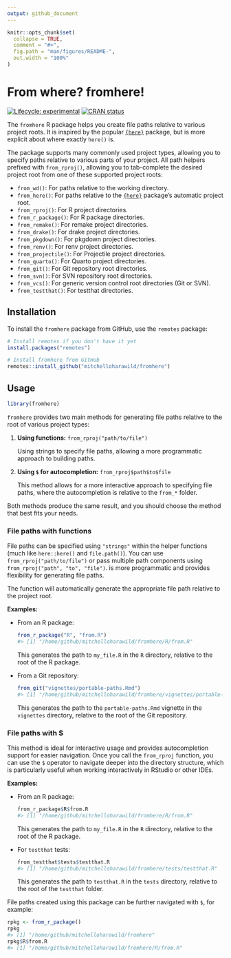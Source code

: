 ```yaml
---
output: github_document
---
```


<!-- README.md is generated from README.Rmd. Please edit that file -->

```r
knitr::opts_chunk$set(
  collapse = TRUE,
  comment = "#>",
  fig.path = "man/figures/README-",
  out.width = "100%"
)
```

# From where? fromhere!

<!-- badges: start -->
[![Lifecycle: experimental](https://img.shields.io/badge/lifecycle-experimental-orange.svg)](https://lifecycle.r-lib.org/articles/stages.html#experimental)
[![CRAN status](https://www.r-pkg.org/badges/version/fromhere)](https://CRAN.R-project.org/package=fromhere)
<!-- badges: end -->

The `fromhere` R package helps you create file paths relative to various project roots. It is inspired by the popular [`{here}`](https://here.r-lib.org/) package, but is more explicit about where exactly `here()` is.

The package supports many commonly used project types, allowing you to specify paths relative to various parts of your project. All path helpers prefixed with `from_rproj()`, allowing you to tab-complete the desired project root from one of these supported project roots:

- `from_wd()`: For paths relative to the working directory.
- `from_here()`: For paths relative to the [`{here}`](https://here.r-lib.org/) package's automatic project root.
- `from_rproj()`: For R project directories.
- `from_r_package()`: For R package directories.
- `from_remake()`: For remake project directories.
- `from_drake()`: For drake project directories.
- `from_pkgdown()`: For pkgdown project directories.
- `from_renv()`: For renv project directories.
- `from_projectile()`: For Projectile project directories.
- `from_quarto()`: For Quarto project directories.
- `from_git()`: For Git repository root directories.
- `from_svn()`: For SVN repository root directories.
- `from_vcs()`: For generic version control root directories (Git or SVN).
- `from_testthat()`: For testthat directories.

## Installation

To install the `fromhere` package from GitHub, use the `remotes` package:

```r
# Install remotes if you don't have it yet
install.packages("remotes")

# Install fromhere from GitHub
remotes::install_github("mitchelloharawild/fromhere")
```

## Usage

```r
library(fromhere)
```


`fromhere` provides two main methods for generating file paths relative to the root of various project types:

1. **Using functions:** `from_rproj("path/to/file")`

   Using strings to specify file paths, allowing a more programmatic approach to building paths.

2. **Using `$` for autocompletion:** `from_rproj$path$to$file`

   This method allows for a more interactive approach to specifying file paths, where the autocompletion is relative to the `from_*` folder.

Both methods produce the same result, and you should choose the method that best fits your needs.

### File paths with functions

File paths can be specified using `"strings"` within the helper functions (much like `here::here()` and `file.path()`). You can use `from_rproj("path/to/file")` or pass multiple path components using `from_rproj("path", "to", "file")`. 
is more programmatic and provides flexibility for generating file paths.

The function will automatically generate the appropriate file path relative to the project root.

**Examples:**

- From an R package:

    ```r
    from_r_package("R", "from.R")
    #> [1] "/home/github/mitchelloharawild/fromhere/R/from.R"
    ```

    This generates the path to `my_file.R` in the `R` directory, relative to the root of the R package.

- From a Git repository:

    ```r
    from_git("vignettes/portable-paths.Rmd")
    #> [1] "/home/github/mitchelloharawild/fromhere/vignettes/portable-paths.Rmd"
    ```

    This generates the path to the `portable-paths.Rmd` vignette in the `vignettes` directory, relative to the root of the Git repository.

### File paths with $

This method is ideal for interactive usage and provides autocompletion support for easier navigation. Once you call the `from_rproj` function, you can use the `$` operator to navigate deeper into the directory structure, which is particularly useful when working interactively in RStudio or other IDEs.

**Examples:**

- From an R package:

    ```r
    from_r_package$R$from.R
    #> [1] "/home/github/mitchelloharawild/fromhere/R/from.R"
    ```

    This generates the path to `my_file.R` in the `R` directory, relative to the root of the R package.

- For `testthat` tests:

    ```r
    from_testthat$tests$testthat.R
    #> [1] "/home/github/mitchelloharawild/fromhere/tests/testthat.R"
    ```

    This generates the path to `testthat.R` in the `tests` directory, relative to the root of the `testthat` folder.

File paths created using this package can be further navigated with `$`, for example:

```r
rpkg <- from_r_package()
rpkg
#> [1] "/home/github/mitchelloharawild/fromhere"
rpkg$R$from.R
#> [1] "/home/github/mitchelloharawild/fromhere/R/from.R"
```

